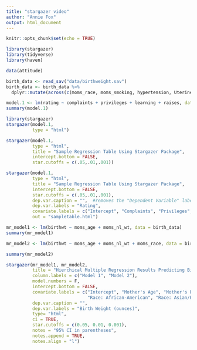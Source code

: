 ```yaml
---
title: "stargazer video"
author: "Annie Fox"
output: html_document
---
```


```r
knitr::opts_chunk$set(echo = TRUE)

library(stargazer)
library(tidyverse)
library(haven)
```


```r

data(attitude) 

birth_data <- read_sav("data/birthweight.sav")
birth_data <- birth_data %>%
  dplyr::mutate(across(c(moms_race, moms_smoking, hypertension, Uterine_irrit),as_factor))
```


```r

model.1 <- lm(rating ~ complaints + privileges + learning + raises, data = attitude)
summary(model.1)

```

```r

library(stargazer)
stargazer(model.1, 
          type = "html")

```



```r
stargazer(model.1, 
          type = "html",
          title = "Sample Regression Table Using Stargazer Package",
          intercept.bottom = FALSE,
          star.cutoffs = c(.05,.01,.001))
```


```r

stargazer(model.1, 
          type = "html",
          title = "Sample Regression Table Using Stargazer Package",
          intercept.bottom = FALSE,
          star.cutoffs = c(.05,.01,.001),
          dep.var.caption = "",  #removes the "Dependent Variable" label
          dep.var.labels = "Rating",  
          covariate.labels = c("Intercept", "Complaints", "Privileges", "Learning", "Raises"),
          out = "sampletable.html")
```


```r

mr_model1 <- lm(birthwt ~ moms_age + moms_nl_wt, data = birth_data)
summary(mr_model1)

mr_model2 <- lm(birthwt ~ moms_age + moms_nl_wt + moms_race, data = birth_data)

summary(mr_model2)

```

```r

stargazer(mr_model1, mr_model2,
          title = "Hierchical Multiple Regression Results Predicting Birth Weight",
          column.labels = c("Model 1", "Model 2"),
          model.numbers = F,
          intercept.bottom = FALSE,
          covariate.labels = c("Intercept", "Mother's Age", "Mother's Pre-Pregnancy Weight", 
                               "Race: African-American", "Race: Asian/PI"),
          dep.var.caption = "",
          dep.var.labels = "Birth Weight (ounces)",
          type= "html", 
          ci = TRUE,
          star.cutoffs = c(0.05, 0.01, 0.001),
          notes = "95% CI in parentheses",
          notes.append = TRUE,
          notes.align = "l")
          
```